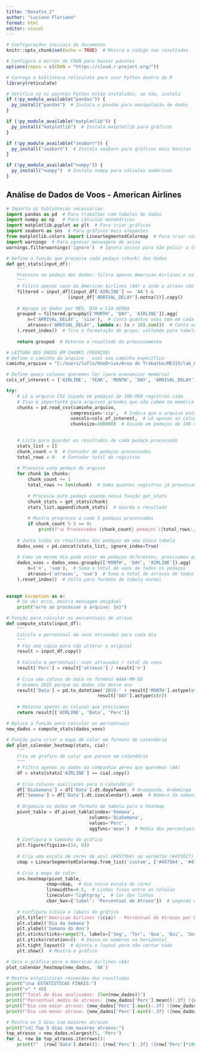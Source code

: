 ---
title: "Desafio_2"
author: "Luciano Floriano"
format: html
editor: visual
---

```{r setup, include=FALSE}
# Configurações iniciais do documento
knitr::opts_chunk$set(echo = TRUE)  # Mostra o código nos resultados

# Configura o mirror do CRAN para baixar pacotes
options(repos = c(CRAN = "https://cloud.r-project.org/"))

# Carrega a biblioteca reticulate para usar Python dentro do R
library(reticulate)

# Verifica se os pacotes Python estão instalados, se não, instala
if (!py_module_available("pandas")) {
  py_install("pandas")  # Instala o pandas para manipulação de dados
}

if (!py_module_available("matplotlib")) {
  py_install("matplotlib")  # Instala matplotlib para gráficos
}

if (!py_module_available("seaborn")) {
  py_install("seaborn")  # Instala seaborn para gráficos mais bonitos
}

if (!py_module_available("numpy")) {
  py_install("numpy")  # Instala numpy para cálculos numéricos
}
```

## Análise de Dados de Voos - American Airlines

```{python}
# Importa as bibliotecas necessárias
import pandas as pd  # Para trabalhar com tabelas de dados
import numpy as np   # Para cálculos matemáticos
import matplotlib.pyplot as plt  # Para criar gráficos
import seaborn as sns  # Para gráficos mais elegantes
from matplotlib.colors import LinearSegmentedColormap  # Para criar cores personalizadas
import warnings  # Para ignorar mensagens de aviso
warnings.filterwarnings('ignore')  # Ignora avisos para não poluir a tela

```

```{python}
# Define a função que processa cada pedaço (chunk) dos dados
def get_stats(input_df):
    """
    Processa um pedaço dos dados: filtra apenas American Airlines e calcula estatísticas
    """
    # Filtra apenas voos da American Airlines (AA) e onde o atraso não é vazio
    filtered = input_df[(input_df['AIRLINE'] == 'AA') & 
                       (input_df['ARRIVAL_DELAY'].notna())].copy()
    
    # Agrupa os dados por MÊS, DIA e CIA AÉREA
    grouped = filtered.groupby(['MONTH', 'DAY', 'AIRLINE']).agg(
        n=('ARRIVAL_DELAY', 'size'),  # Conta quantos voos tem em cada grupo
        atrasos=('ARRIVAL_DELAY', lambda x: (x > 10).sum())  # Conta voos com atraso > 10 min
    ).reset_index()  # Tira a formatação de grupo, voltando para tabela normal
    
    return grouped  # Retorna o resultado do processamento

```

```{python}
# LEITURA DOS DADOS EM CHUNKS (PEDAÇOS)
# Define o caminho do arquivo - usei seu caminho específico
caminho_arquivo = "C:/Users/luflo/OneDrive/Área de Trabalho/ME315/lab_02/flights.csv.zip"

# Define quais colunas queremos ler (para economizar memória)
cols_of_interest = ['AIRLINE', 'YEAR', 'MONTH', 'DAY', 'ARRIVAL_DELAY']

try:
    # Lê o arquivo CSV zipado em pedaços de 100.000 registros cada
    # Isso é importante para arquivos grandes que não cabem na memória de uma vez
    chunks = pd.read_csv(caminho_arquivo, 
                        compression='zip',  # Indica que o arquivo está zipado
                        usecols=cols_of_interest,  # Lê apenas as colunas que nos interessam
                        chunksize=100000)  # Divide em pedaços de 100 mil registros

    
    # Lista para guardar os resultados de cada pedaço processado
    stats_list = []
    chunk_count = 0  # Contador de pedaços processados
    total_rows = 0   # Contador total de registros
    
    # Processa cada pedaço do arquivo
    for chunk in chunks:
        chunk_count += 1
        total_rows += len(chunk)  # Soma quantos registros já processamos
        
        # Processa este pedaço usando nossa função get_stats
        chunk_stats = get_stats(chunk)
        stats_list.append(chunk_stats)  # Guarda o resultado
        
        # Mostra progresso a cada 5 pedaços processados
        if chunk_count % 5 == 0:
            print(f"📊 Processados {chunk_count} pedaços ({total_rows:,} registros)...")
    
    # Junta todos os resultados dos pedaços em uma única tabela
    dados_voos = pd.concat(stats_list, ignore_index=True)
    
    # Como um mesmo dia pode estar em pedaços diferentes, precisamos agrupar novamente
    dados_voos = dados_voos.groupby(['MONTH', 'DAY', 'AIRLINE']).agg(
        n=('n', 'sum'),  # Soma o total de voos de todos os pedaços
        atrasos=('atrasos', 'sum')  # Soma o total de atrasos de todos os pedaços
    ).reset_index()  # Volta para formato de tabela normal
    
    
except Exception as e:
    # Se der erro, mostra mensagem amigável
    print("erro ao processar o arquivo: {e}")
```

```{python}
# Função para calcular os percentuais de atraso
def compute_stats(input_df):
    """
    Calcula o percentual de voos atrasados para cada dia
    """
    # Faz uma cópia para não alterar o original
    result = input_df.copy()
    
    # Calcula o percentual: voos atrasados / total de voos
    result['Perc'] = result['atrasos'] / result['n']
    
    # Cria uma coluna de data no formato AAAA-MM-DD
    # Usamos 2015 porque os dados são desse ano
    result['Data'] = pd.to_datetime('2015-' + result['MONTH'].astype(str) + '-' + 
                                  result['DAY'].astype(str))
    
    # Retorna apenas as colunas que precisamos
    return result[['AIRLINE', 'Data', 'Perc']]

# Aplica a função para calcular os percentuais
new_dados = compute_stats(dados_voos)
```

```{python}
# Função para criar o mapa de calor em formato de calendário
def plot_calendar_heatmap(stats, cia):
    """
    Cria um gráfico de calor que parece um calendário
    """
    # Filtra apenas os dados da companhia aérea que queremos (AA)
    df = stats[stats['AIRLINE'] == cia].copy()
    
    # Cria colunas auxiliares para o calendário:
    df['DiaSemana'] = df['Data'].dt.dayofweek  # 0=segunda, 6=domingo
    df['Semana'] = df['Data'].dt.isocalendar().week  # Número da semana no ano
    
    # Organiza os dados em formato de tabela para o heatmap
    pivot_table = df.pivot_table(index='Semana', 
                               columns='DiaSemana', 
                               values='Perc',
                               aggfunc='mean')  # Média dos percentuais
    
    # Configura o tamanho do gráfico
    plt.figure(figsize=(14, 8))
    
    # Cria uma escala de cores do azul (#4575b4) ao vermelho (#d73027)
    cmap = LinearSegmentedColormap.from_list('custom', ['#4575b4', '#d73027'])
    
    # Cria o mapa de calor
    sns.heatmap(pivot_table, 
               cmap=cmap,  # Usa nossa escala de cores
               linewidths=0.5,  # Linhas finas entre as células
               linecolor='lightgray',  # Cor das linhas
               cbar_kws={'label': 'Percentual de Atraso'})  # Legenda da barra de cores
    
    # Configura título e labels do gráfico
    plt.title(f'American Airlines ({cia}) - Percentual de Atrasos por Dia (2015)')
    plt.xlabel('Dia da Semana')
    plt.ylabel('Semana do Ano')
    plt.xticks(ticks=range(7), labels=['Seg', 'Ter', 'Qua', 'Qui', 'Sex', 'Sáb', 'Dom'])
    plt.yticks(rotation=0)  # Deixa os números na horizontal
    plt.tight_layout()  # Ajusta o layout para não cortar nada
    plt.show()  # Mostra o gráfico

# Gera o gráfico para a American Airlines (AA)
plot_calendar_heatmap(new_dados, 'AA')
```

```{python}
# Mostra estatísticas resumidas dos resultados
print("\n📊 ESTATÍSTICAS FINAIS:")
print("=" * 40)
print(f"Total de dias analisados: {len(new_dados)}")
print(f"Percentual médio de atrasos: {new_dados['Perc'].mean():.3f} ({new_dados['Perc'].mean()*100:.1f}%)")
print(f"Dia com maior atraso: {new_dados['Perc'].max():.3f} ({new_dados['Perc'].max()*100:.1f}%)")
print(f"Dia com menor atraso: {new_dados['Perc'].min():.3f} ({new_dados['Perc'].min()*100:.1f}%)")

# Mostra os 5 dias com maiores atrasos
print("\n📅 Top 5 dias com maiores atrasos:")
top_atrasos = new_dados.nlargest(5, 'Perc')
for i, row in top_atrasos.iterrows():
    print(f"  {row['Data'].date()}: {row['Perc']:.3f} ({row['Perc']*100:.1f}%)")
```

